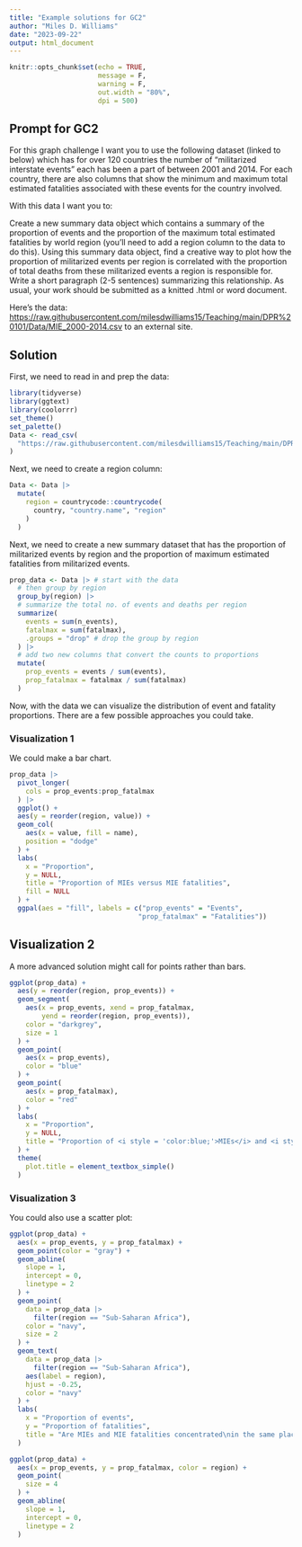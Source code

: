 ```yaml
---
title: "Example solutions for GC2"
author: "Miles D. Williams"
date: "2023-09-22"
output: html_document
---
```


```r
knitr::opts_chunk$set(echo = TRUE,
                      message = F,
                      warning = F,
                      out.width = "80%",
                      dpi = 500)
```

## Prompt for GC2

For this graph challenge I want you to use the following dataset (linked to below) which has for over 120 countries the number of "militarized interstate events" each has been a part of between 2001 and 2014. For each country, there are also columns that show the minimum and maximum total estimated fatalities associated with these events for the country involved.

With this data I want you to:

Create a new summary data object which contains a summary of the proportion of events and the proportion of the maximum total estimated fatalities by world region (you'll need to add a region column to the data to do this).
Using this summary data object, find a creative way to plot how the proportion of militarized events per region is correlated with the proportion of total deaths from these militarized events a region is responsible for.
Write a short paragraph (2-5 sentences) summarizing this relationship.
As usual, your work should be submitted as a knitted .html or word document.

Here's the data: <https://raw.githubusercontent.com/milesdwilliams15/Teaching/main/DPR%20101/Data/MIE_2000-2014.csv> to an external site.


## Solution

First, we need to read in and prep the data:

```r
library(tidyverse)
library(ggtext)
library(coolorrr)
set_theme()
set_palette()
Data <- read_csv(
  "https://raw.githubusercontent.com/milesdwilliams15/Teaching/main/DPR%20101/Data/MIE_2000-2014.csv"
)
```

Next, we need to create a region column:

```r
Data <- Data |>
  mutate(
    region = countrycode::countrycode(
      country, "country.name", "region"
    )
  )
```


Next, we need to create a new summary dataset that has the proportion of militarized events by region and the proportion of maximum estimated fatalities from militarized events.

```r
prop_data <- Data |> # start with the data
  # then group by region
  group_by(region) |>
  # summarize the total no. of events and deaths per region
  summarize(
    events = sum(n_events),
    fatalmax = sum(fatalmax),
    .groups = "drop" # drop the group by region
  ) |>
  # add two new columns that convert the counts to proportions
  mutate(
    prop_events = events / sum(events),
    prop_fatalmax = fatalmax / sum(fatalmax)
  )
```

Now, with the data we can visualize the distribution of event and fatality proportions. There are a few possible approaches you could take.

### Visualization 1

We could make a bar chart.

```r
prop_data |>
  pivot_longer(
    cols = prop_events:prop_fatalmax
  ) |>
  ggplot() +
  aes(y = reorder(region, value)) +
  geom_col(
    aes(x = value, fill = name),
    position = "dodge"
  ) +
  labs(
    x = "Proportion",
    y = NULL,
    title = "Proportion of MIEs versus MIE fatalities",
    fill = NULL
  ) +
  ggpal(aes = "fill", labels = c("prop_events" = "Events",
                                "prop_fatalmax" = "Fatalities")) 
```

## Visualization 2

A more advanced solution might call for points rather than bars.

```r
ggplot(prop_data) +
  aes(y = reorder(region, prop_events)) +
  geom_segment(
    aes(x = prop_events, xend = prop_fatalmax,
        yend = reorder(region, prop_events)),
    color = "darkgrey",
    size = 1
  ) +
  geom_point(
    aes(x = prop_events),
    color = "blue"
  ) +
  geom_point(
    aes(x = prop_fatalmax),
    color = "red"
  ) +
  labs(
    x = "Proportion",
    y = NULL,
    title = "Proportion of <i style = 'color:blue;'>MIEs</i> and <i style = 'color:red;italic;bold;'>fatalities</i>"
  ) +
  theme(
    plot.title = element_textbox_simple()
  )
```

### Visualization 3

You could also use a scatter plot:

```r
ggplot(prop_data) +
  aes(x = prop_events, y = prop_fatalmax) +
  geom_point(color = "gray") +
  geom_abline(
    slope = 1,
    intercept = 0,
    linetype = 2
  ) +
  geom_point(
    data = prop_data |>
      filter(region == "Sub-Saharan Africa"),
    color = "navy",
    size = 2
  ) +
  geom_text(
    data = prop_data |>
      filter(region == "Sub-Saharan Africa"),
    aes(label = region),
    hjust = -0.25,
    color = "navy"
  ) +
  labs(
    x = "Proportion of events",
    y = "Proportion of fatalities",
    title = "Are MIEs and MIE fatalities concentrated\nin the same places?"
  )
```

```r
ggplot(prop_data) +
  aes(x = prop_events, y = prop_fatalmax, color = region) +
  geom_point(
    size = 4
  ) +
  geom_abline(
    slope = 1,
    intercept = 0,
    linetype = 2
  )
```

